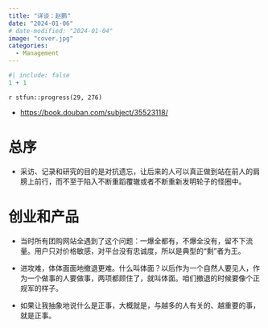 ```yaml
---
title: "详谈：赵鹏"
date: "2024-01-06"
# date-modified: "2024-01-04"
image: "cover.jpg"
categories: 
  - Management
---
```


```r
#| include: false
1 + 1
```

::: {.callout-note title='Progress'}
`r stfun::progress(29, 276)`

<!-- 读后感：[读《管理行为》](https://shitao5.org/posts/glxw/)。 -->
:::

::: {.callout-tip title="Learning Source"}
- <https://book.douban.com/subject/35523118/>
:::

# 总序 {-}

- <p>采访、记录和研究的目的是对抗遗忘，让后来的人可以真正做到站在前人的肩膀上前行，而不至于陷入不断重蹈覆辙或者不断重新发明轮子的怪圈中。</p>

# 创业和产品

- 当时所有团购网站全遇到了这个问题：一爆全都有，不爆全没有，留不下流量。用户只对价格敏感，对平台没有忠诚度，所以是典型的“剩”者为王。

- 进攻难，体体面面地撤退更难。什么叫体面？以后作为一个自然人要见人，作为一个做事的人要做事，两项都顾住了，就叫体面。咱们撤退的时候要像个正规军的样子。

- 如果让我抽象地说什么是正事，大概就是，与越多的人有关的、越重要的事，就是正事。




































